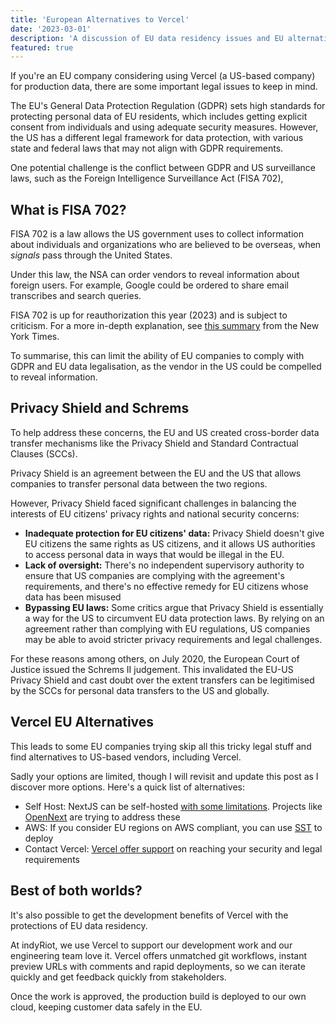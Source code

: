 ```yaml
---
title: 'European Alternatives to Vercel'
date: '2023-03-01'
description: 'A discussion of EU data residency issues and EU alternatives to Vercel'
featured: true
---
```


If you're an EU company considering using Vercel (a US-based company) for production data, there are some important legal issues to keep in mind.

The EU's General Data Protection Regulation (GDPR) sets high standards for protecting personal data of EU residents, which includes getting explicit consent from individuals and using adequate security measures. However, the US has a different legal framework for data protection, with various state and federal laws that may not align with GDPR requirements.

One potential challenge is the conflict between GDPR and US surveillance laws, such as the Foreign Intelligence Surveillance Act (FISA 702),

## What is FISA 702?

FISA 702 is a law allows the US government uses to collect information about individuals and organizations who are believed to be overseas, when _signals_ pass through the United States.

Under this law, the NSA can order vendors to reveal information about foreign users. For example, Google could be ordered to share email transcribes and search queries.

FISA 702 is up for reauthorization this year (2023) and is subject to criticism. For a more in-depth explanation, see [this summary](https://www.nytimes.com/article/warrantless-surveillance-section-702.html) from the New York Times.

To summarise, this can limit the ability of EU companies to comply with GDPR and EU data legalisation, as the vendor in the US could be compelled to reveal information.

## Privacy Shield and Schrems

To help address these concerns, the EU and US created cross-border data transfer mechanisms like the Privacy Shield and Standard Contractual Clauses (SCCs).

Privacy Shield is an agreement between the EU and the US that allows companies to transfer personal data between the two regions.

However, Privacy Shield faced significant challenges in balancing the interests of EU citizens' privacy rights and national security concerns:

- **Inadequate protection for EU citizens' data:** Privacy Shield doesn't give EU citizens the same rights as US citizens, and it allows US authorities to access personal data in ways that would be illegal in the EU.
- **Lack of oversight:** There's no independent supervisory authority to ensure that US companies are complying with the agreement's requirements, and there's no effective remedy for EU citizens whose data has been misused
- **Bypassing EU laws:** Some critics argue that Privacy Shield is essentially a way for the US to circumvent EU data protection laws. By relying on an agreement rather than complying with EU regulations, US companies may be able to avoid stricter privacy requirements and legal challenges.

For these reasons among others, on July 2020, the European Court of Justice issued the Schrems II judgement. This invalidated the EU-US Privacy Shield and cast doubt over the extent transfers can be legitimised by the SCCs for personal data transfers to the US and globally.

## Vercel EU Alternatives

This leads to some EU companies trying skip all this tricky legal stuff and find alternatives to US-based vendors, including Vercel.

Sadly your options are limited, though I will revisit and update this post as I discover more options. Here's a quick list of alternatives:

- Self Host: NextJS can be self-hosted [with some limitations](https://nextjs.org/docs/deployment). Projects like [OpenNext](https://open-next.js.org) are trying to address these
- AWS: If you consider EU regions on AWS compliant, you can use [SST](https://sst.dev) to deploy
- Contact Vercel: [Vercel offer support](https://vercel.com/guides/can-i-use-vercel-to-deploy-to-a-private-cloud) on reaching your security and legal requirements

## Best of both worlds?

It's also possible to get the development benefits of Vercel with the protections of EU data residency.

At indyRiot, we use Vercel to support our development work and our engineering team love it. Vercel offers unmatched git workflows, instant preview URLs with comments and rapid deployments, so we can iterate quickly and get feedback quickly from stakeholders.

Once the work is approved, the production build is deployed to our own cloud, keeping customer data safely in the EU.
